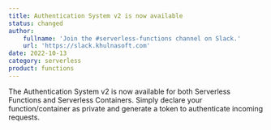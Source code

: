 ```yaml
---
title: Authentication System v2 is now available
status: changed
author:
    fullname: 'Join the #serverless-functions channel on Slack.'
    url: 'https://slack.khulnasoft.com'
date: 2022-10-13
category: serverless
product: functions
---
```


The Authentication System v2 is now available for both Serverless Functions and Serverless Containers. Simply declare your function/container as private and generate a token to authenticate incoming requests.
